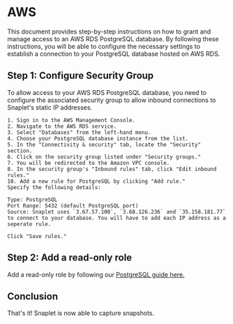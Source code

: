 # AWS

This document provides step-by-step instructions on how to grant and manage access to an AWS RDS PostgreSQL database. By following these instructions, you will be able to configure the necessary settings to establish a connection to your PostgreSQL database hosted on AWS RDS.

## Step 1: Configure Security Group

To allow access to your AWS RDS PostgreSQL database, you need to configure the associated security group to allow inbound connections to Snaplet's static IP addresses.

    1. Sign in to the AWS Management Console.
    2. Navigate to the AWS RDS service.
    3. Select "Databases" from the left-hand menu.
    4. Choose your PostgreSQL database instance from the list.
    5. In the "Connectivity & security" tab, locate the "Security" section.
    6. Click on the security group listed under "Security groups."
    7. You will be redirected to the Amazon VPC console.
    8. In the security group's "Inbound rules" tab, click "Edit inbound rules."
    10. Add a new rule for PostgreSQL by clicking "Add rule."
    Specify the following details:

    Type: PostgreSQL
    Port Range: 5432 (default PostgreSQL port)
    Source: Snaplet uses `3.67.57.100`, `3.68.126.236` and `35.158.181.77` to connect to your database. You will have to add each IP address as a seperate rule.

    Click "Save rules."

## Step 2: Add a read-only role

Add a read-only role by following our [PostgreSQL guide here.](/guides/postgresql)

## Conclusion

That's it! Snaplet is now able to capture snapshots.
